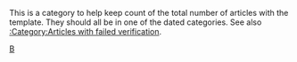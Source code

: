 {{Tracking category}}
{{Parent monthly clean up category}}
This is a category to help keep count of the total number of articles with the {{Tlx|Failed verification}} template. They should all be in one of the dated categories. See also [[:Category:Articles_with_failed_verification|:Category:Articles with failed verification]].

[[Category:维基百科条目清理|B]]